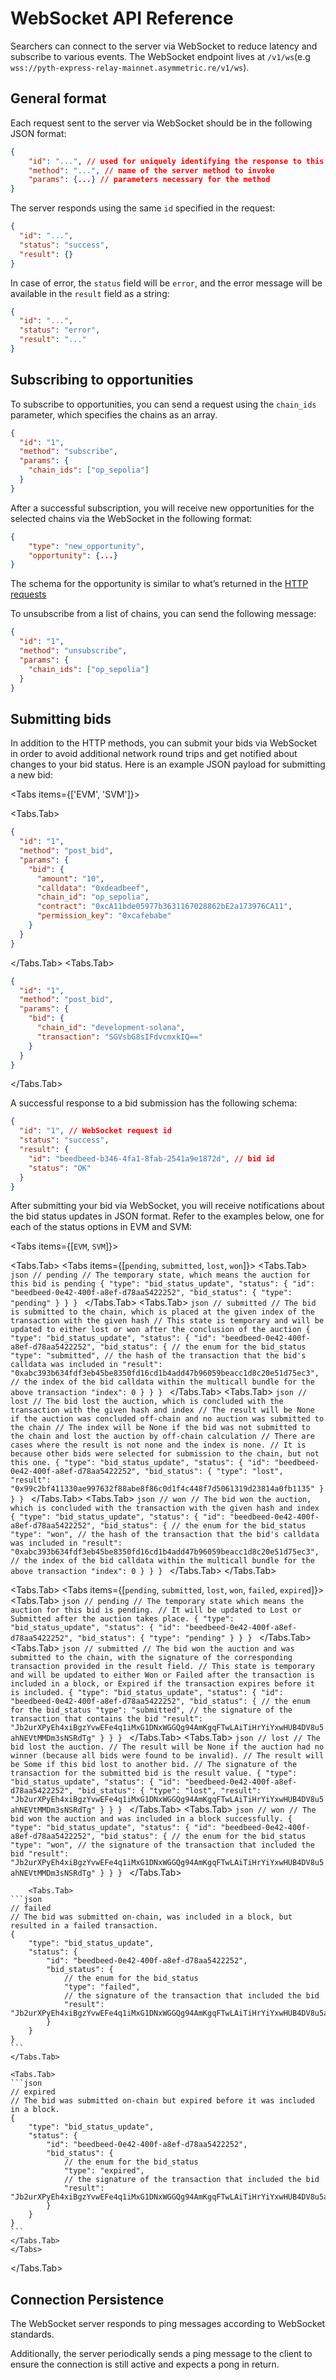 
# WebSocket API Reference

Searchers can connect to the server via WebSocket to reduce latency and subscribe to various events.
The WebSocket endpoint lives at `/v1/ws`(e.g `wss://pyth-express-relay-mainnet.asymmetric.re/v1/ws`).

## General format

Each request sent to the server via WebSocket should be in the following JSON format:

```json copy
{
	"id": "...", // used for uniquely identifying the response to this request
	"method": "...", // name of the server method to invoke
	"params": {...} // parameters necessary for the method
}
```

The server responds using the same `id` specified in the request:

```json
{
  "id": "...",
  "status": "success",
  "result": {}
}
```

In case of error, the `status` field will be `error`, and the error message will be available in the `result` field as a string:

```json
{
  "id": "...",
  "status": "error",
  "result": "..."
}
```

## Subscribing to opportunities

To subscribe to opportunities, you can send a request using the `chain_ids` parameter, which specifies the chains as an array.

```json
{
  "id": "1",
  "method": "subscribe",
  "params": {
    "chain_ids": ["op_sepolia"]
  }
}
```

After a successful subscription, you will receive new opportunities for the selected chains via the WebSocket in the following format:

```json
{
	"type": "new_opportunity",
	"opportunity": {...}
}
```

The schema for the opportunity is similar to what’s returned in the [HTTP requests](https://pyth-express-relay-mainnet.asymmetric.re/docs#tag/opportunity/operation/get_opportunities)

To unsubscribe from a list of chains, you can send the following message:

```json copy
{
  "id": "1",
  "method": "unsubscribe",
  "params": {
    "chain_ids": ["op_sepolia"]
  }
}
```

## Submitting bids

In addition to the HTTP methods, you can submit your bids via WebSocket in order to avoid additional network round trips and get notified about changes to your bid status.
Here is an example JSON payload for submitting a new bid:

<Tabs items={['EVM', 'SVM']}>

<Tabs.Tab>

```json copy
{
  "id": "1",
  "method": "post_bid",
  "params": {
    "bid": {
      "amount": "10",
      "calldata": "0xdeadbeef",
      "chain_id": "op_sepolia",
      "contract": "0xcA11bde05977b3631167028862bE2a173976CA11",
      "permission_key": "0xcafebabe"
    }
  }
}
```

</Tabs.Tab>
<Tabs.Tab>

```json copy
{
  "id": "1",
  "method": "post_bid",
  "params": {
    "bid": {
      "chain_id": "development-solana",
      "transaction": "SGVsbG8sIFdvcmxkIQ=="
    }
  }
}
```

</Tabs.Tab>
</Tabs>

A successful response to a bid submission has the following schema:

```json
{
  "id": "1", // WebSocket request id
  "status": "success",
  "result": {
    "id": "beedbeed-b346-4fa1-8fab-2541a9e1872d", // bid id
    "status": "OK"
  }
}
```

After submitting your bid via WebSocket, you will receive notifications about the bid status updates in JSON format.
Refer to the examples below, one for each of the status options in EVM and SVM:

<Tabs items={[`EVM`, `SVM`]}>

<Tabs.Tab>
	<Tabs items={[`pending`, `submitted`, `lost`, `won`]}>
	<Tabs.Tab>
	```json
	// pending
	// The temporary state, which means the auction for this bid is pending
	{
		"type": "bid_status_update",
		"status": {
			"id": "beedbeed-0e42-400f-a8ef-d78aa5422252",
			"bid_status": {
				"type": "pending"
			}
		}
	}
	```
	</Tabs.Tab>
	<Tabs.Tab>
	```json
	// submitted
	// The bid is submitted to the chain, which is placed at the given index of the transaction with the given hash
	// This state is temporary and will be updated to either lost or won after the conclusion of the auction
	{
		"type": "bid_status_update",
		"status": {
			"id": "beedbeed-0e42-400f-a8ef-d78aa5422252",
			"bid_status": {
				// the enum for the bid_status
				"type": "submitted",
				// the hash of the transaction that the bid's calldata was included in
				"result": "0xabc393b634fdf3eb45be8350fd16cd1b4add47b96059beacc1d8c20e51d75ec3",
				// the index of the bid calldata within the multicall bundle for the above transaction
				"index": 0
			}
		}
	}
	```
	</Tabs.Tab>
	<Tabs.Tab>
	```json
	// lost
	// The bid lost the auction, which is concluded with the transaction with the given hash and index
	// The result will be None if the auction was concluded off-chain and no auction was submitted to the chain
	// The index will be None if the bid was not submitted to the chain and lost the auction by off-chain calculation
	// There are cases where the result is not none and the index is none.
	// It is because other bids were selected for submission to the chain, but not this one.
	{
		"type": "bid_status_update",
		"status": {
			"id": "beedbeed-0e42-400f-a8ef-d78aa5422252",
			"bid_status": {
				"type": "lost",
				"result": "0x99c2bf411330ae997632f88abe8f86c0d1f4c448f7d5061319d23814a0fb1135"
			}
		}
	}
	```
	</Tabs.Tab>
	<Tabs.Tab>
	```json
	// won
	// The bid won the auction, which is concluded with the transaction with the given hash and index
	{
		"type": "bid_status_update",
		"status": {
			"id": "beedbeed-0e42-400f-a8ef-d78aa5422252",
			"bid_status": {
				// the enum for the bid_status
				"type": "won",
				// the hash of the transaction that the bid's calldata was included in
				"result": "0xabc393b634fdf3eb45be8350fd16cd1b4add47b96059beacc1d8c20e51d75ec3",
				// the index of the bid calldata within the multicall bundle for the above transaction
				"index": 0
			}
		}
	}
	```
	</Tabs.Tab>
	</Tabs>
</Tabs.Tab>

<Tabs.Tab>
	<Tabs items={[`pending`, `submitted`, `lost`, `won`, `failed`, `expired`]}>
	<Tabs.Tab>
	```json
	// pending
	// The temporary state which means the auction for this bid is pending.
    // It will be updated to Lost or Submitted after the auction takes place.
	{
		"type": "bid_status_update",
		"status": {
			"id": "beedbeed-0e42-400f-a8ef-d78aa5422252",
			"bid_status": {
				"type": "pending"
			}
		}
	}
	```
	</Tabs.Tab>
	<Tabs.Tab>
	```json
	// submitted
    // The bid won the auction and was submitted to the chain, with the signature of the corresponding transaction provided in the result field.
    // This state is temporary and will be updated to either Won or Failed after the transaction is included in a block, or Expired if the transaction expires before it is included.
	{
		"type": "bid_status_update",
		"status": {
			"id": "beedbeed-0e42-400f-a8ef-d78aa5422252",
			"bid_status": {
				// the enum for the bid_status
				"type": "submitted",
				// the signature of the transaction that contains the bid
				"result": "Jb2urXPyEh4xiBgzYvwEFe4q1iMxG1DNxWGGQg94AmKgqFTwLAiTiHrYiYxwHUB4DV8u5ahNEVtMMDm3sNSRdTg"
			}
		}
	}
	```
	</Tabs.Tab>
	<Tabs.Tab>
	```json
	// lost
    // The bid lost the auction.
    // The result will be None if the auction had no winner (because all bids were found to be invalid).
    // The result will be Some if this bid lost to another bid.
    // The signature of the transaction for the submitted bid is the result value.
	{
		"type": "bid_status_update",
		"status": {
			"id": "beedbeed-0e42-400f-a8ef-d78aa5422252",
			"bid_status": {
				"type": "lost",
				"result": "Jb2urXPyEh4xiBgzYvwEFe4q1iMxG1DNxWGGQg94AmKgqFTwLAiTiHrYiYxwHUB4DV8u5ahNEVtMMDm3sNSRdTg"
			}
		}
	}
	```
	</Tabs.Tab>
	<Tabs.Tab>
	```json
	// won
    // The bid won the auction and was included in a block successfully.
	{
		"type": "bid_status_update",
		"status": {
			"id": "beedbeed-0e42-400f-a8ef-d78aa5422252",
			"bid_status": {
				// the enum for the bid_status
				"type": "won",
				// the signature of the transaction that included the bid
				"result": "Jb2urXPyEh4xiBgzYvwEFe4q1iMxG1DNxWGGQg94AmKgqFTwLAiTiHrYiYxwHUB4DV8u5ahNEVtMMDm3sNSRdTg"
			}
		}
	}
	```
	</Tabs.Tab>

    	<Tabs.Tab>
    ```json
    // failed
    // The bid was submitted on-chain, was included in a block, but resulted in a failed transaction.
    {
    	"type": "bid_status_update",
    	"status": {
    		"id": "beedbeed-0e42-400f-a8ef-d78aa5422252",
    		"bid_status": {
    			// the enum for the bid_status
    			"type": "failed",
    			// the signature of the transaction that included the bid
    			"result": "Jb2urXPyEh4xiBgzYvwEFe4q1iMxG1DNxWGGQg94AmKgqFTwLAiTiHrYiYxwHUB4DV8u5ahNEVtMMDm3sNSRdTg"
    		}
    	}
    }
    ```
    </Tabs.Tab>

    <Tabs.Tab>
    ```json
    // expired
    // The bid was submitted on-chain but expired before it was included in a block.
    {
    	"type": "bid_status_update",
    	"status": {
    		"id": "beedbeed-0e42-400f-a8ef-d78aa5422252",
    		"bid_status": {
    			// the enum for the bid_status
    			"type": "expired",
    			// the signature of the transaction that included the bid
    			"result": "Jb2urXPyEh4xiBgzYvwEFe4q1iMxG1DNxWGGQg94AmKgqFTwLAiTiHrYiYxwHUB4DV8u5ahNEVtMMDm3sNSRdTg",
    		}
    	}
    }
    ```
    </Tabs.Tab>
    </Tabs>

</Tabs.Tab>
</Tabs>

## Connection Persistence

The WebSocket server responds to ping messages according to WebSocket standards.

Additionally, the server periodically sends a ping message to the client to ensure the connection is still active and expects a pong in return.
